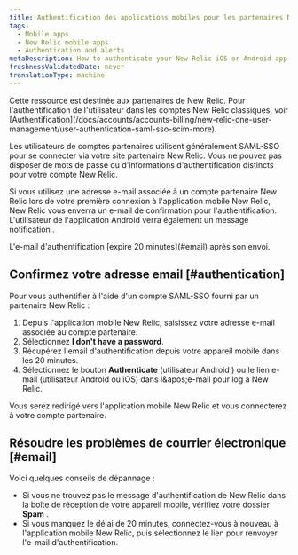 ```yaml
---
title: Authentification des applications mobiles pour les partenaires New Relic
tags:
  - Mobile apps
  - New Relic mobile apps
  - Authentication and alerts
metaDescription: How to authenticate your New Relic iOS or Android app if you have a SAML-SSO enabled New Relic account through a New Relic partner.
freshnessValidatedDate: never
translationType: machine
---
```


<Callout variant="important">
  Cette ressource est destinée aux partenaires de New Relic. Pour l&apos;authentification de l&apos;utilisateur dans les comptes New Relic classiques, voir [Authentification](/docs/accounts/accounts-billing/new-relic-one-user-management/user-authentication-saml-sso-scim-more).
</Callout>

Les utilisateurs de comptes partenaires utilisent généralement SAML-SSO pour se connecter via votre site partenaire New Relic. Vous ne pouvez pas disposer de mots de passe ou d&apos;informations d&apos;authentification distincts pour votre compte New Relic.

Si vous utilisez une adresse e-mail associée à un compte partenaire New Relic lors de votre première connexion à l&apos;application mobile New Relic, New Relic vous enverra un e-mail de confirmation pour l&apos;authentification. L&apos;utilisateur de l&apos;application Android verra également un message notification .

<Callout variant="important">
  L&apos;e-mail d&apos;authentification [expire 20 minutes](#email) après son envoi.
</Callout>

## Confirmez votre adresse email [#authentication]

Pour vous authentifier à l&apos;aide d&apos;un compte SAML-SSO fourni par un partenaire New Relic :

1. Depuis l&apos;application mobile New Relic, saisissez votre adresse e-mail associée au compte partenaire.
2. Sélectionnez <DNT>**I don&apos;t have a password**</DNT>.
3. Récupérez l&apos;email d&apos;authentification depuis votre appareil mobile dans les 20 minutes.
4. Sélectionnez le bouton <DNT>**Authenticate**</DNT> (utilisateur Android ) ou le lien e-mail (utilisateur Android ou iOS) dans l&amp;apos;e-mail pour log à New Relic.

Vous serez redirigé vers l&apos;application mobile New Relic et vous connecterez à votre compte partenaire.

## Résoudre les problèmes de courrier électronique [#email]

Voici quelques conseils de dépannage :

* Si vous ne trouvez pas le message d&apos;authentification de New Relic dans la boîte de réception de votre appareil mobile, vérifiez votre dossier <DNT>**Spam**</DNT> .
* Si vous manquez le délai de 20 minutes, connectez-vous à nouveau à l&apos;application mobile New Relic, puis sélectionnez le lien pour renvoyer l&apos;e-mail d&apos;authentification.